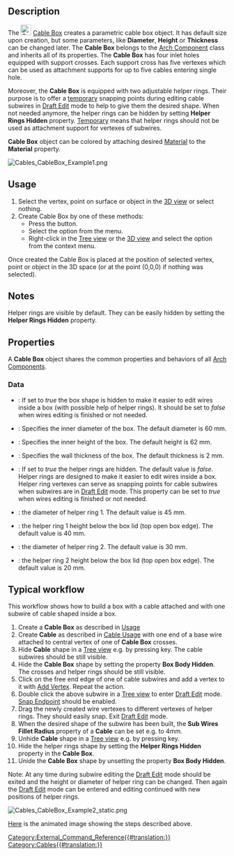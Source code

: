 <languages/>
<translate>

<!--T:1-->
{{Docnav
|[[Cables_Cable|Cable]]
|[[Cables_CableConnector|CableConnector]]
|[[Cables_Workbench|Cables]]
|IconL=Cables_Cable.svg
|IconR=Cables_CableConnector.svg
|IconC=Cables_workbench_icon.svg
}}

<!--T:2-->
{{GuiCommand
|Name=Cables CableBox
|MenuLocation=Cables → Cable Box
|Workbenches=[[Cables_Workbench|Cables]]
|Shortcut=
|Version=0.1.0
|SeeAlso=[[Cables_Cable|Cables Cable]], [[Cables_CableConnector|Cables CableConnector]]
}}

==Description== <!--T:3-->

<!--T:4-->
The [[Image:Cables_CableBox.svg|24px]] [[Cables_CableBox|Cable Box]] creates a parametric cable box object. It has default size upon creation, but some parameters, like '''Diameter''', '''Height''' or '''Thickness''' can be changed later. The '''Cable Box''' belongs to the [[Arch_Component|Arch Component]] class and inherits all of its properties. The '''Cable Box''' has four inlet holes equipped with support crosses. Each support cross has five vertexes which can be used as attachment supports for up to five cables entering single hole.

<!--T:5-->
Moreover, the '''Cable Box''' is equipped with two adjustable helper rings. Their purpose is to offer a <u>temporary</u> snapping points during editing cable subwires in [[Draft_Edit|Draft Edit]] mode to help to give them the desired shape. When not needed anymore, the helper rings can be hidden by setting '''Helper Rings Hidden''' property. <u>Temporary</u> means that helper rings should not be used as attachment support for vertexes of subwires.

<!--T:6-->
'''Cable Box''' object can be colored by attaching desired [[Arch_SetMaterial|Material]] to the '''Material''' property.

</translate>
[[Image:Cables_CableBox_Example1.png]]
<translate>
<!--T:7-->
{{Caption|Example of the default Cable Box:<br/>There are visible support crosses inside holes and helper rings inside a box.}}

==Usage== <!--T:8-->

<!--T:9-->
# Select the vertex, point on surface or object in the [[3D_view|3D view]] or select nothing.
# Create Cable Box by one of these methods:
#* Press the {{Button|[[Image:Cables_CableBox.svg|16px]] [[Cables_CableBox|Cable Box]]}} button.
#* Select the {{MenuCommand|Cables → [[Image:Cables_CableBox.svg|16px]] Cable Box}} option from the menu.
#* Right-click in the [[Tree_view|Tree view]] or the [[3D_view|3D view]] and select the {{MenuCommand|Cables → [[Image:Cables_CableBox.svg|16px]] Cable Box}} option from the context menu.

<!--T:10-->
Once created the Cable Box is placed at the position of selected vertex, point or object in the 3D space (or at the point (0,0,0) if nothing was selected).

==Notes== <!--T:11-->

<!--T:12-->
Helper rings are visible by default. They can be easily hidden by setting the '''Helper Rings Hidden''' property.

==Properties== <!--T:13-->

<!--T:14-->
A '''Cable Box''' object shares the common properties and behaviors of all [[Arch_Component|Arch Components]].

===Data=== <!--T:15-->

<!--T:16-->
{{TitleProperty|Cable Box}}

<!--T:17-->
* {{PropertyData|Box Body Hidden|Bool}}: If set to ''true'' the box shape is hidden to make it easier to edit wires inside a box (with possible help of helper rings). It should be set to ''false'' when wires editing is finished or not needed.
* {{PropertyData|Diameter|Length}}: Specifies the inner diameter of the box. The default diameter is 60 mm.
* {{PropertyData|Height|Length}}: Specifies the inner height of the box. The default height is 62 mm.
* {{PropertyData|Thickness|Length}}: Specifies the wall thickness of the box. The default thickness is 2 mm.

<!--T:18-->
{{TitleProperty|Cable Box Helpers}}

<!--T:19-->
* {{PropertyData|Helper Rings Hidden|Bool}}: If set to ''true'' the helper rings are hidden. The default value is ''false''. Helper rings are designed to make it easier to edit wires inside a box. Helper ring vertexes can serve as snapping points for cable subwires when subwires are in [[Draft_Edit|Draft Edit]] mode. This property can be set to ''true'' when wires editing is finished or not needed.
* {{PropertyData|Ring 1 Diameter|Length}}: the diameter of helper ring 1. The default value is 45 mm.
* {{PropertyData|Ring 1 Height|Length}}: the helper ring 1 height below the box lid (top open box edge). The default value is 40 mm.
* {{PropertyData|Ring 2 Diameter|Length}}: the diameter of helper ring 2. The default value is 30 mm.
* {{PropertyData|Ring 2 Height|Length}}: the helper ring 2 height below the box lid (top open box edge). The default value is 20 mm.

==Typical workflow== <!--T:20-->

<!--T:21-->
This workflow shows how to build a box with a cable attached and with one subwire of cable shaped inside a box.

<!--T:22-->
# Create a '''Cable Box''' as described in [[#Usage|Usage]]
# Create '''Cable''' as described in [[Cables_Cable#Usage| Cable Usage]] with one end of a base wire attached to central vertex of one of '''Cable Box''' crosses.
# Hide '''Cable''' shape in a [[Tree_view|Tree view]] e.g. by pressing {{KEY|SPACE}} key. The cable subwires should be still visible.
# Hide the '''Cable Box''' shape by setting the property '''Box Body Hidden'''. The crosses and helper rings should be still visible.
# Click on the free end edge of one of cable subwires and add a vertex to it with [[Cables_AddVertex|Add Vertex]]. Repeat the action.
# Double click the above subwire in a [[Tree_view|Tree view]] to enter [[Draft_Edit|Draft Edit]] mode. [[Draft_Snap_Endpoint|Snap Endpoint]] should be enabled.
# Drag the newly created wire vertexes to different vertexes of helper rings. They should easily snap. Exit [[Draft_Edit|Draft Edit]] mode.
# When the desired shape of the subwire has been built, the '''Sub Wires Fillet Radius''' property of a '''Cable''' can be set e.g. to 4mm.
# Unhide '''Cable''' shape in a [[Tree_view|Tree view]] e.g. by pressing {{KEY|SPACE}} key.
# Hide the helper rings shape by setting the '''Helper Rings Hidden''' property in the '''Cable Box'''.
# Unide the '''Cable Box''' shape by unsetting the property '''Box Body Hidden'''.

<!--T:23-->
Note: At any time during subwire editing the [[Draft_Edit|Draft Edit]] mode should be exited and the height or diameter of helper ring can be changed. Then again the [[Draft_Edit|Draft Edit]] mode can be entered and editing continued with new positions of helper rings.

</translate>
[[Image:Cables_CableBox_Example2_static.png]]
<translate>
<!--T:24-->
{{Caption|Example of cable subwire shaped inside Cable Box.}}

<!--T:25-->
[[Cables_Example3_CableBox|Here]] is the animated image showing the steps described above.


<!--T:26-->
{{Docnav
|[[Cables_Cable|Cable]]
|[[Cables_CableConnector|CableConnector]]
|[[Cables_Workbench|Cables]]
|IconL=Cables_Cable.svg
|IconR=Cables_CableConnector.svg
|IconC=Cables_workbench_icon.svg
}}

</translate>
[[Category:External_Command_Reference{{#translation:}}]]
[[Category:Cables{{#translation:}}]]